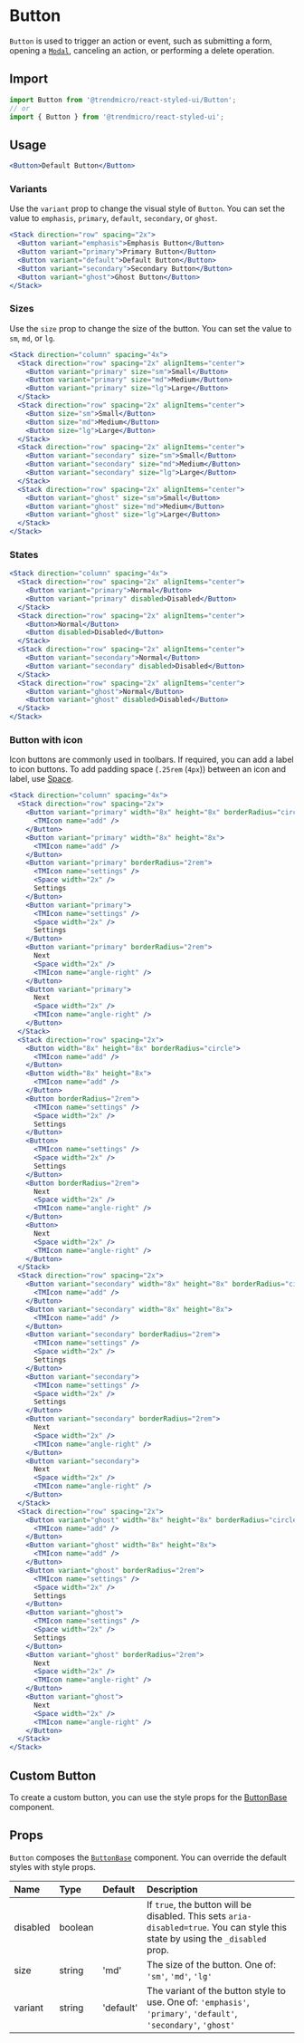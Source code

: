 # Button

`Button` is used to trigger an action or event, such as submitting a form, opening a [`Modal`](./modal), canceling an action, or performing a delete operation.

## Import

```js
import Button from '@trendmicro/react-styled-ui/Button';
// or
import { Button } from '@trendmicro/react-styled-ui';
```

## Usage

```jsx
<Button>Default Button</Button>
```

### Variants

Use the `variant` prop to change the visual style of `Button`. You can set the value to `emphasis`, `primary`, `default`, `secondary`, or `ghost`.

```jsx
<Stack direction="row" spacing="2x">
  <Button variant="emphasis">Emphasis Button</Button>
  <Button variant="primary">Primary Button</Button>
  <Button variant="default">Default Button</Button>
  <Button variant="secondary">Secondary Button</Button>
  <Button variant="ghost">Ghost Button</Button>
</Stack>
```

### Sizes

Use the `size` prop to change the size of the button. You can set the value to `sm`, `md`, or `lg`.

```jsx
<Stack direction="column" spacing="4x">
  <Stack direction="row" spacing="2x" alignItems="center">
    <Button variant="primary" size="sm">Small</Button>
    <Button variant="primary" size="md">Medium</Button>
    <Button variant="primary" size="lg">Large</Button>
  </Stack>
  <Stack direction="row" spacing="2x" alignItems="center">
    <Button size="sm">Small</Button>
    <Button size="md">Medium</Button>
    <Button size="lg">Large</Button>
  </Stack>
  <Stack direction="row" spacing="2x" alignItems="center">
    <Button variant="secondary" size="sm">Small</Button>
    <Button variant="secondary" size="md">Medium</Button>
    <Button variant="secondary" size="lg">Large</Button>
  </Stack>
  <Stack direction="row" spacing="2x" alignItems="center">
    <Button variant="ghost" size="sm">Small</Button>
    <Button variant="ghost" size="md">Medium</Button>
    <Button variant="ghost" size="lg">Large</Button>
  </Stack>
</Stack>
```

### States

```jsx
<Stack direction="column" spacing="4x">
  <Stack direction="row" spacing="2x" alignItems="center">
    <Button variant="primary">Normal</Button>
    <Button variant="primary" disabled>Disabled</Button>
  </Stack>
  <Stack direction="row" spacing="2x" alignItems="center">
    <Button>Normal</Button>
    <Button disabled>Disabled</Button>
  </Stack>
  <Stack direction="row" spacing="2x" alignItems="center">
    <Button variant="secondary">Normal</Button>
    <Button variant="secondary" disabled>Disabled</Button>
  </Stack>
  <Stack direction="row" spacing="2x" alignItems="center">
    <Button variant="ghost">Normal</Button>
    <Button variant="ghost" disabled>Disabled</Button>
  </Stack>
</Stack>
```

### Button with icon

Icon buttons are commonly used in toolbars. If required, you can add a label to icon buttons. To add padding space (`.25rem` (`4px`)) between an icon and label, use [Space](./space).

```jsx
<Stack direction="column" spacing="4x">
  <Stack direction="row" spacing="2x">
    <Button variant="primary" width="8x" height="8x" borderRadius="circle">
      <TMIcon name="add" />
    </Button>
    <Button variant="primary" width="8x" height="8x">
      <TMIcon name="add" />
    </Button>
    <Button variant="primary" borderRadius="2rem">
      <TMIcon name="settings" />
      <Space width="2x" />
      Settings
    </Button>
    <Button variant="primary">
      <TMIcon name="settings" />
      <Space width="2x" />
      Settings
    </Button>
    <Button variant="primary" borderRadius="2rem">
      Next
      <Space width="2x" />
      <TMIcon name="angle-right" />
    </Button>
    <Button variant="primary">
      Next
      <Space width="2x" />
      <TMIcon name="angle-right" />
    </Button>
  </Stack>
  <Stack direction="row" spacing="2x">
    <Button width="8x" height="8x" borderRadius="circle">
      <TMIcon name="add" />
    </Button>
    <Button width="8x" height="8x">
      <TMIcon name="add" />
    </Button>
    <Button borderRadius="2rem">
      <TMIcon name="settings" />
      <Space width="2x" />
      Settings
    </Button>
    <Button>
      <TMIcon name="settings" />
      <Space width="2x" />
      Settings
    </Button>
    <Button borderRadius="2rem">
      Next
      <Space width="2x" />
      <TMIcon name="angle-right" />
    </Button>
    <Button>
      Next
      <Space width="2x" />
      <TMIcon name="angle-right" />
    </Button>
  </Stack>
  <Stack direction="row" spacing="2x">
    <Button variant="secondary" width="8x" height="8x" borderRadius="circle">
      <TMIcon name="add" />
    </Button>
    <Button variant="secondary" width="8x" height="8x">
      <TMIcon name="add" />
    </Button>
    <Button variant="secondary" borderRadius="2rem">
      <TMIcon name="settings" />
      <Space width="2x" />
      Settings
    </Button>
    <Button variant="secondary">
      <TMIcon name="settings" />
      <Space width="2x" />
      Settings
    </Button>
    <Button variant="secondary" borderRadius="2rem">
      Next
      <Space width="2x" />
      <TMIcon name="angle-right" />
    </Button>
    <Button variant="secondary">
      Next
      <Space width="2x" />
      <TMIcon name="angle-right" />
    </Button>
  </Stack>
  <Stack direction="row" spacing="2x">
    <Button variant="ghost" width="8x" height="8x" borderRadius="circle">
      <TMIcon name="add" />
    </Button>
    <Button variant="ghost" width="8x" height="8x">
      <TMIcon name="add" />
    </Button>
    <Button variant="ghost" borderRadius="2rem">
      <TMIcon name="settings" />
      <Space width="2x" />
      Settings
    </Button>
    <Button variant="ghost">
      <TMIcon name="settings" />
      <Space width="2x" />
      Settings
    </Button>
    <Button variant="ghost" borderRadius="2rem">
      Next
      <Space width="2x" />
      <TMIcon name="angle-right" />
    </Button>
    <Button variant="ghost">
      Next
      <Space width="2x" />
      <TMIcon name="angle-right" />
    </Button>
  </Stack>
</Stack>
```

## Custom Button

To create a custom button, you can use the style props for the [ButtonBase](./buttonbase) component.

## Props

`Button` composes the [`ButtonBase`](./buttonbase) component. You can override the default styles with style props.

| Name | Type | Default | Description |
| :--- | :--- | :------ | :---------- |
| disabled | boolean | | If `true`, the button will be disabled. This sets `aria-disabled=true`. You can style this state by using the `_disabled` prop. |
| size | string | 'md' | The size of the button. One of: `'sm'`, `'md'`, `'lg'` |
| variant | string | 'default' | The variant of the button style to use. One of: `'emphasis'`, `'primary'`, `'default'`, `'secondary'`, `'ghost'` |
